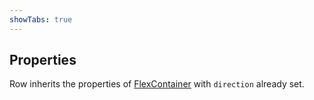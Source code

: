 ```yaml
---
showTabs: true
---
```


## Properties

Row inherits the properties of [FlexContainer](/uilib/extensions/forms/Layout/FlexContainer/properties) with `direction` already set.
